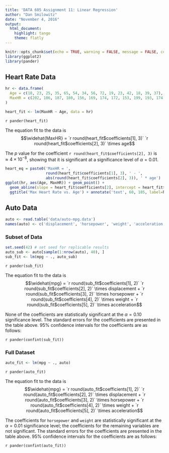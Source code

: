 ```yaml
---
title: 'DATA 605 Assignment 11: Linear Regression'
author: "Dan Smilowitz"
date: "November 4, 2016"
output: 
  html_document: 
    highlight: tango
    theme: flatly
---
```


```r
knitr::opts_chunk$set(echo = TRUE, warning = FALSE, message = FALSE, comment = NA, fig.align = 'center')
library(ggplot2)
library(pander)
```



## Heart Rate Data

```r
hr <- data.frame(
  Age = c(18, 23, 25, 35, 65, 54, 34, 56, 72, 19, 23, 42, 18, 39, 37),
  MaxHR = c(202, 186, 187, 180, 156, 169, 174, 172, 153, 199, 193, 174, 198, 183, 178)
)

heart_fit <- lm(MaxHR ~ Age, data = hr)
```

`r pander(heart_fit)`

The equation fit to the data is $$\widehat{MaxHR} = `r round(heart_fit$coefficients[1], 3)` `r round(heart_fit$coefficients[2], 3)` \times age$$

The $p$ value for the coefficient `r round(heart_fit$coefficients[2], 3)` is $\approx 4 \times 10^{-8}$, showing that it is significant at a significance level of $\alpha = 0.01$.

```r
heart_eq = paste0('MaxHR = ', 
                  round(heart_fit$coefficients[1], 3), ' - ', 
                  abs(round(heart_fit$coefficients[2], 3)), ' * age')
ggplot(hr, aes(Age, MaxHR)) + geom_point() + 
  geom_abline(slope = heart_fit$coefficients[2], intercept = heart_fit$coefficients[1]) + 
  ggtitle('Max Heart Rate vs. Age') + annotate('text', 60, 185, label=heart_eq)
```



## Auto Data

```r
auto <- read.table('data/auto-mpg.data')
names(auto) <- c('displacement', 'horsepower', 'weight', 'acceleration', 'mpg')
```


### Subset of Data
```r
set.seed(42) # set seed for replicable results
auto_sub <- auto[sample(1:nrow(auto), 40), ]
sub_fit <- lm(mpg ~ ., auto_sub)
```

`r pander(sub_fit)`

The equation fit to the data is $$\widehat{mpg} = `r round(sub_fit$coefficients[1], 2)` `r round(sub_fit$coefficients[2], 2)` \times displacement + `r round(sub_fit$coefficients[3], 2)` \times horsepower + `r round(sub_fit$coefficients[4], 2)` \times weight + `r round(sub_fit$coefficients[5], 2)` \times acceleration$$

None of the coefficients are statistically significant at the $\alpha = 0.10$ significance level.  The standard errors for the coefficients are presented in the table above.  95% confidence intervals for the coefficients are as follows:

`r pander(confint(sub_fit))`


### Full Dataset
```r
auto_fit <- lm(mpg ~ ., auto)
```

`r pander(auto_fit)`

The equation fit to the data is $$\widehat{mpg} = `r round(auto_fit$coefficients[1], 2)` `r round(auto_fit$coefficients[2], 2)` \times displacement + `r round(auto_fit$coefficients[3], 2)` \times horsepower + `r round(auto_fit$coefficients[4], 2)` \times weight + `r round(auto_fit$coefficients[5], 2)` \times acceleration$$

The coefficients for `horsepower` and `weight` are statistically significant at the $\alpha = 0.01$ significance level; the coefficients for the remaining variables are not significant.  The standard errors for the coefficients are presented in the table above.  95% confidence intervals for the coefficients are as follows:

`r pander(confint(auto_fit))`
